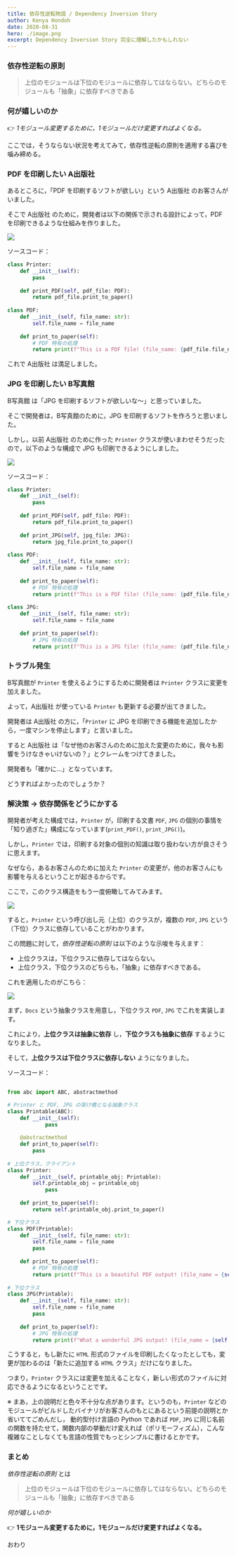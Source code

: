 ```yaml
---
title: 依存性逆転物語 / Dependency Inversion Story
author: Kenya Hondoh
date: 2020-08-31
hero: ./image.png
excerpt: Dependency Inversion Story 完全に理解したかもしれない
---
```


### 依存性逆転の原則

> 上位のモジュールは下位のモジュールに依存してはならない。どちらのモジュールも「抽象」に依存すべきである

### 何が嬉しいのか

👉 *1モジュール変更するために，1モジュールだけ変更すればよくなる。*

ここでは，そうならない状況を考えてみて，依存性逆転の原則を適用する喜びを噛み締める。

### PDF を印刷したい A出版社

あるところに，「PDF を印刷するソフトが欲しい」という A出版社 のお客さんがいました。

そこで A出版社 のために，開発者は以下の関係で示される設計によって，PDF を印刷できるような仕組みを作りました。

![](https://lh3.googleusercontent.com/_EP1Dj6OW-38qplq6vV6yB6ELSQ5TCPJdtrW2NJicr5bRvHDyyQJ5xwnXyajYRRhzEZlgaOJ6XU9SnvvM_KgEzAqtqb31Me7iC_ZCpGxOR1vq_MRD0Vs6Kf7hbpbyJPh5buWlrRJu-w)

ソースコード：


```python
class Printer:
    def __init__(self):
        pass
    
    def print_PDF(self, pdf_file: PDF):
        return pdf_file.print_to_paper()
        
class PDF:
    def __init__(self, file_name: str):
        self.file_name = file_name
    
    def print_to_paper(self):
        # PDF 特有の処理
        return print(f"This is a PDF file! (file_name: {pdf_file.file_name})")
```

これで A出版社 は満足しました。

### JPG を印刷したい B写真館

B写真館 は「JPG を印刷するソフトが欲しいな〜」と思っていました。

そこで開発者は，B写真館のために，JPG を印刷するソフトを作ろうと思いました。

しかし，以前 A出版社 のために作った `Printer` クラスが使いまわせそうだったので，以下のような構成で JPG も印刷できるようにしました。

![](https://lh3.googleusercontent.com/ZOKuNkUSTdneEYJDb0bpTCVPZSCl0Kec4CunhfPP3L3saZVlIBvN2I_fnliWnucEKWEKcPcP9fNkUseTj0kHBGOcfxrUDlWvi98PdLsx_UaLA48eOPGIGGNvVIp2lZaJGpx5lKofIkU)

ソースコード：

```python
class Printer:
    def __init__(self):
        pass
    
    def print_PDF(self, pdf_file: PDF):
        return pdf_file.print_to_paper()
        
    def print_JPG(self, jpg_file: JPG):
        return jpg_file.print_to_paper()
        
class PDF:
    def __init__(self, file_name: str):
        self.file_name = file_name
    
    def print_to_paper(self):
        # PDF 特有の処理
        return print(f"This is a PDF file! (file_name: {pdf_file.file_name})")
    
class JPG:
    def __init__(self, file_name: str):
        self.file_name = file_name
    
    def print_to_paper(self):
        # JPG 特有の処理
        return print(f"This is a JPG file! (file_name: {pdf_file.file_name})")
```

### トラブル発生

B写真館が `Printer` を使えるようにするために開発者は `Printer` クラスに変更を加えました。

よって，A出版社 が使っている `Printer` も更新する必要が出てきました。

開発者は A出版社 の方に，「`Printer` に JPG を印刷できる機能を追加したから，一度マシンを停止します」と言いました。

すると A出版社 は「なぜ他のお客さんのために加えた変更のために，我々も影響をうけなきゃいけないの？」とクレームをつけてきました。

開発者も「確かに...」となっています。

どうすればよかったのでしょうか？

### 解決策 → 依存関係をどうにかする

開発者が考えた構成では，`Printer` が，印刷する文書 `PDF`, `JPG` の個別の事情を「知り過ぎた」構成になっています(`print_PDF()`, `print_JPG()`)。

しかし，`Printer` では，印刷する対象の個別の知識は取り扱わない方が良さそうに思えます。

なぜなら，あるお客さんのために加えた `Printer` の変更が，他のお客さんにも影響を与えるということが起きるからです。

ここで，このクラス構造をもう一度俯瞰してみてみます。

![](https://lh3.googleusercontent.com/ZOKuNkUSTdneEYJDb0bpTCVPZSCl0Kec4CunhfPP3L3saZVlIBvN2I_fnliWnucEKWEKcPcP9fNkUseTj0kHBGOcfxrUDlWvi98PdLsx_UaLA48eOPGIGGNvVIp2lZaJGpx5lKofIkU)

すると，`Printer` という呼び出し元（上位）のクラスが，複数の `PDF`, `JPG` という（下位）クラスに依存していることがわかります。

この問題に対して，*依存性逆転の原則* は以下のような示唆を与えます：

- 上位クラスは，下位クラスに依存してはならない。
- 上位クラス，下位クラスのどちらも，「抽象」に依存すべきである。

これを適用したのがこちら：

![](https://lh3.googleusercontent.com/-z2EXKh0EgXXdZuHqPDIPDDroLK_m0760MLYWSmj2QCyviMUBhlC8XHMiZF7H7K1IZQV2MSgR11AjFZpmYzz5QNnrm-vL1iavmRlaSLPeRXzMlWT0MJABaBeoYnNljgqF3awH9LTyWY)

まず，`Docs` という抽象クラスを用意し，下位クラス `PDF`, `JPG` でこれを実装します。

これにより，**上位クラスは抽象に依存** し，**下位クラスも抽象に依存** するようになりました。

そして，**上位クラスは下位クラスに依存しない** ようになりました。

ソースコード：

```python

from abc import ABC, abstractmethod

# Printer と PDF, JPG の架け橋となる抽象クラス
class Printable(ABC):
    def __init__(self):
            pass
    
    @abstractmethod
    def print_to_paper(self):
        pass
    
# 上位クラス，クライアント
class Printer:
    def __init__(self, printable_obj: Printable):
        self.printable_obj = printable_obj
            pass
    
    def print_to_paper(self):
        return self.printable_obj.print_to_paper()

# 下位クラス            
class PDF(Printable):
    def __init__(self, file_name: str):
        self.file_name = file_name
        pass
    
    def print_to_paper(self):
        # PDF 特有の処理
        return print(f"This is a beautiful PDF output! (file_name = {self.file_name})")
    
# 下位クラス     
class JPG(Printable):
    def __init__(self, file_name: str):
        self.file_name = file_name
        pass
        
    def print_to_paper(self):
        # JPG 特有の処理
        return print(f"What a wonderful JPG output! (file_name = {self.file_name})")
```

こうすると，もし新たに `HTML` 形式のファイルを印刷したくなったとしても，変更が加わるのは「新たに追加する `HTML` クラス」だけになりました。

つまり，`Printer` クラスには変更を加えることなく，新しい形式のファイルに対応できるようになるということです。

※ まあ，上の説明だと色々不十分な点があります。というのも，`Printer` などのモジュールがビルドしたバイナリがお客さんのもとにあるという前提の説明とか省いててごめんだし，
動的型付け言語の Python であれば `PDF`, `JPG` に同じ名前の関数を持たせて，関数内部の挙動だけ変えれば（ポリモーフィズム），こんな複雑なことしなくても言語の性質でもっとシンプルに書けるとかです。

### まとめ

*依存性逆転の原則* とは

> 上位のモジュールは下位のモジュールに依存してはならない。どちらのモジュールも「抽象」に依存すべきである

*何が嬉しいのか*

👉 **1モジュール変更するために，1モジュールだけ変更すればよくなる。**

おわり
